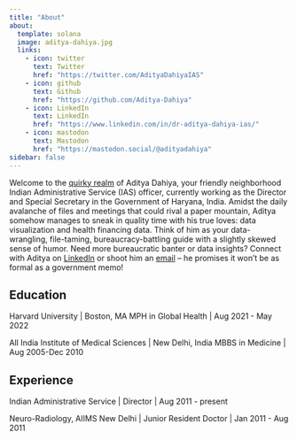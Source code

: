 ```yaml
---
title: "About"
about:
  template: solana
  image: aditya-dahiya.jpg
  links:
    - icon: twitter
      text: Twitter
      href: "https://twitter.com/AdityaDahiyaIAS"
    - icon: github
      text: Github
      href: "https://github.com/Aditya-Dahiya"
    - icon: LinkedIn
      text: LinkedIn
      href: "https://www.linkedin.com/in/dr-aditya-dahiya-ias/"
    - icon: mastodon
      text: Mastodon
      href: "https://mastodon.social/@adityadahiya"
sidebar: false
---
```


Welcome to the [quirky realm](https://aditya-dahiya.github.io/) of Aditya Dahiya, your friendly neighborhood Indian Administrative Service (IAS) officer, currently working as the Director and Special Secretary in the Government of Haryana, India. Amidst the daily avalanche of files and meetings that could rival a paper mountain, Aditya somehow manages to sneak in quality time with his true loves: data visualization and health financing data. Think of him as your data-wrangling, file-taming, bureaucracy-battling guide with a slightly skewed sense of humor. Need more bureaucratic banter or data insights? Connect with Aditya on [LinkedIn](https://www.linkedin.com/in/dr-aditya-dahiya-ias/) or shoot him an [email](mailto:%20adityadahiyaaiims@proton.me) -- he promises it won't be as formal as a government memo!

## Education

Harvard University \| Boston, MA MPH in Global Health \| Aug 2021 - May 2022

All India Institute of Medical Sciences \| New Delhi, India MBBS in Medicine \| Aug 2005-Dec 2010

## Experience

Indian Administrative Service \| Director \| Aug 2011 - present

Neuro-Radiology, AIIMS New Delhi \| Junior Resident Doctor \| Jan 2011 - Aug 2011
